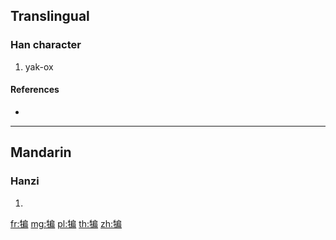 {{character info/new}}
==Translingual==

===Han character===
{{Han char|rn=93|rad=牛|as=09|sn=13|four=|canj=HQISB}}

# yak-ox

====References====
* {{Han ref|kx=0703.020|dkj=20091|dj=1116.020|hdz=31816.140|uh=728F|ud=29327}}

----

==Mandarin==

===Hanzi===
{{cmn-hanzi|pin=[[piān]] ([[pian1]])|wg=p'ien<sup>1</sup>}}

# {{defn|lang=cmn|sort=牛09}}

[[fr:犏]]
[[mg:犏]]
[[pl:犏]]
[[th:犏]]
[[zh:犏]]